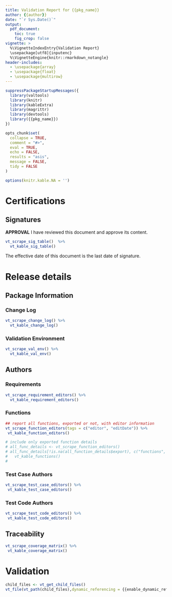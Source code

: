 ```yaml
---
title: Validation Report for {{pkg_name}}
author: {{author}}
date: "`r Sys.Date()`"
output: 
  pdf_document:
    toc: true
    fig_crop: false
vignette: >
  %\VignetteIndexEntry{Validation Report}
  \usepackage[utf8]{inputenc}
  %\VignetteEngine{knitr::rmarkdown_notangle}
header-includes:
  - \usepackage{array}
  - \usepackage{float}
  - \usepackage{multirow}
---
```


```r
suppressPackageStartupMessages({
  library(valtools)
  library(knitr)
  library(kableExtra)
  library(magrittr)
  library(devtools)
  library({{pkg_name}})
})

opts_chunk$set(
  collapse = TRUE,
  comment = "#>",
  eval = TRUE,
  echo = FALSE,
  results = "asis",
  message = FALSE,
  tidy = FALSE
)

options(knitr.kable.NA = '')

```

\newpage

# Certifications

## Signatures

**APPROVAL** I have reviewed this document and approve its content.

```r

vt_scrape_sig_table()  %>% 
  vt_kable_sig_table()

```

The effective date of this document is the last date of signature.

\newpage

# Release details

## Package Information

### Change Log

```r
vt_scrape_change_log() %>% 
  vt_kable_change_log()
```

### Validation Environment

```r
vt_scrape_val_env() %>% 
  vt_kable_val_env()
```

## Authors

### Requirements 

```r
vt_scrape_requirement_editors() %>% 
  vt_kable_requirement_editors()

```

### Functions

```r

## report all functions, exported or not, with editor information
vt_scrape_function_editors(tags = c("editor", "editDate")) %>%
 vt_kable_function_editors()

# include only exported function details
# all_func_details <- vt_scrape_function_editors()
# all_func_details[!is.na(all_function_details$export), c("functions", "editor", "editDate")] %>% 
#   vt_kable_functions()
#   
```

### Test Case Authors

```r

vt_scrape_test_case_editors() %>%
 vt_kable_test_case_editors()

```

### Test Code Authors

```r

vt_scrape_test_code_editors() %>%
 vt_kable_test_code_editors()

```

## Traceability

```r

vt_scrape_coverage_matrix() %>% 
 vt_kable_coverage_matrix()

```

\newpage

# Validation

```r
child_files <- vt_get_child_files()
vt_file(vt_path(child_files),dynamic_referencing = {{enable_dynamic_referencing}})
```

